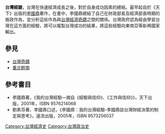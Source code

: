 {{expand|time=2017-08-11T04:55:23+00:00}}
{{refimprove|time=2017-08-11T04:55:23+00:00}}
'''台灣經驗'''，台灣在快速經濟成長之後，對於自身成功因素的總結。最早起自於《天下》出版的[[李國鼎|李國鼎]]著作，在書中，李國鼎總結了自己在財政部長及經濟部長時期的施政作為，並分析這些作為與[[台灣奇蹟|台灣經濟奇蹟]]之間的關係。台灣政府認為經由學習台灣在這方面的經驗，將可以複製台灣成功的結果，將這些經驗向東南亞等新興國家輸出。

==參見==
*[[台灣奇蹟|台灣奇蹟]]
*[[重北輕南|重北輕南]]

==參考書目==
*李國鼎著，《我的台灣經驗—摘自《經驗與信仰》、《工作與信仰》》，天下出版，2001年，ISBN 9576214068
*劉素芬著、李國鼎口述，《李國鼎：我的台灣經驗-李國鼎談台灣財經決策的制定與思考》，遠流出版，2005年，ISBN 9573256037
[[Category:台灣經濟史|Category:台灣經濟史]]
[[Category:台灣政治史|Category:台灣政治史]]